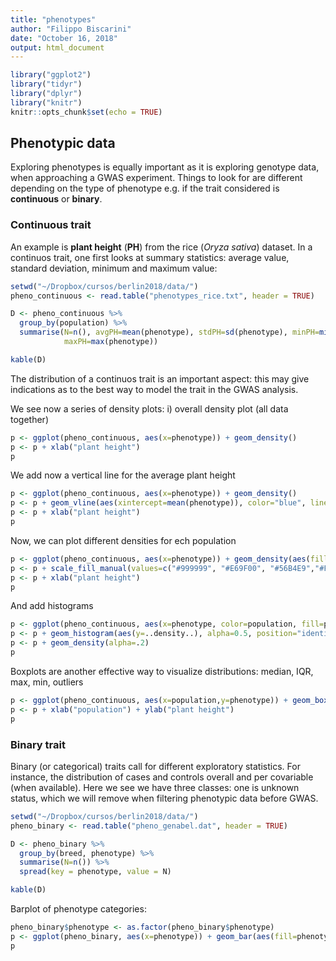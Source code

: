 ```yaml
---
title: "phenotypes"
author: "Filippo Biscarini"
date: "October 16, 2018"
output: html_document
---
```


```r
library("ggplot2")
library("tidyr")
library("dplyr")
library("knitr")
knitr::opts_chunk$set(echo = TRUE)
```

## Phenotypic data

Exploring phenotypes is equally important as it is exploring genotype data, when approaching a GWAS experiment.
Things to look for are different depending on the type of phenotype e.g. if the trait considered is **continuous** or **binary**.

### Continuous trait

An example is **plant height** (**PH**) from the rice (*Oryza sativa*) dataset.
In a continuos trait, one first looks at summary statistics: average value, standard deviation, minimum and maximum value: 

```r
setwd("~/Dropbox/cursos/berlin2018/data/")
pheno_continuous <- read.table("phenotypes_rice.txt", header = TRUE)

D <- pheno_continuous %>%
  group_by(population) %>%
  summarise(N=n(), avgPH=mean(phenotype), stdPH=sd(phenotype), minPH=min(phenotype),
            maxPH=max(phenotype))

kable(D)
```

The distribution of a continuos trait is an important aspect: this may give indications as to the best way to model the trait in the GWAS analysis.

We see now a series of density plots: i) overall density plot (all data together)

```r
p <- ggplot(pheno_continuous, aes(x=phenotype)) + geom_density()
p <- p + xlab("plant height")
p
```

We add now a vertical line for the average plant height

```r
p <- ggplot(pheno_continuous, aes(x=phenotype)) + geom_density()
p <- p + geom_vline(aes(xintercept=mean(phenotype)), color="blue", linetype="dashed", size=1)
p <- p + xlab("plant height")
p
```

Now, we can plot different densities for ech population

```r
p <- ggplot(pheno_continuous, aes(x=phenotype)) + geom_density(aes(fill=population), alpha=0.4)
p <- p + scale_fill_manual(values=c("#999999", "#E69F00", "#56B4E9","#FFE4B5"))
p <- p + xlab("plant height")
p
```

And add histograms

```r
p <- ggplot(pheno_continuous, aes(x=phenotype, color=population, fill=population))
p <- p + geom_histogram(aes(y=..density..), alpha=0.5, position="identity")
p <- p + geom_density(alpha=.2) 
p
```

Boxplots are another effective way to visualize distributions: median, IQR, max, min, outliers

```r
p <- ggplot(pheno_continuous, aes(x=population,y=phenotype)) + geom_boxplot(aes(fill=population))
p <- p + xlab("population") + ylab("plant height")
p
```


### Binary trait

Binary (or categorical) traits call for different exploratory statistics.
For instance, the distribution of cases and controls overall and per covariable (when available).
Here we see we have three classes: one is unknown status, which we will remove when filtering phenotypic data before GWAS.

```r
setwd("~/Dropbox/cursos/berlin2018/data/")
pheno_binary <- read.table("pheno_genabel.dat", header = TRUE)

D <- pheno_binary %>%
  group_by(breed, phenotype) %>%
  summarise(N=n()) %>%
  spread(key = phenotype, value = N)

kable(D)
```

Barplot of phenotype categories:

```r
pheno_binary$phenotype <- as.factor(pheno_binary$phenotype)
p <- ggplot(pheno_binary, aes(x=phenotype)) + geom_bar(aes(fill=phenotype))
p
```

